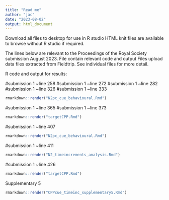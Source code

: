 ---
title: "Read me"
author: "jac"
date: "2023-08-02"
output: html_document
---
Download all files to desktop for use in R studio
HTML knit files are available to browse without R studio if required. 

The lines below are relevant to the Proceedings of the Royal Society submission August 2023.
File contain relevant code and output 
Files upload data files extracted from Fieldtrip.
See individual files for more detail. 


R code and output for results:

#submission 1 ~line 258
#submission 1 ~line 272
#submission 1 ~line 282
#submission 1 ~line 326
#submission 1 ~line 333

```{r}
rmarkdown::render("N2pc_cue_behavioural.Rmd")
```

#submission 1 ~line 365
#submission 1 ~line 373

```{r}
rmarkdown::render("targetCPP.Rmd")
```


#submission 1 ~line 407
```{r}
rmarkdown::render("N2pc_cue_behavioural.Rmd")
```

#submission 1 ~line 411
```{r}
rmarkdown::render("N2_timeincrements_analysis.Rmd")
```

#submission 1 ~line 426
```{r}
rmarkdown::render("targetCPP.Rmd")
```

Supplementary 5

```{r}
rmarkdown::render("CPPcue_timeinc_supplementary5.Rmd")
```



